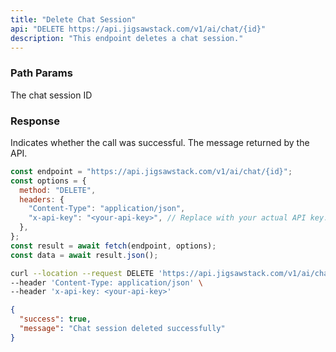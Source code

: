 ```yaml
---
title: "Delete Chat Session"
api: "DELETE https://api.jigsawstack.com/v1/ai/chat/{id}"
description: "This endpoint deletes a chat session."
---
```


### Path Params

<ParamField path="id" type="string" required>
  The chat session ID
</ParamField>

<Snippet file="header.mdx" />

### Response

<ResponseField name="success" type="boolean">
  Indicates whether the call was successful.
</ResponseField>

<ResponseField name="message" type="string">
  The message returned by the API.
</ResponseField>

<RequestExample>

```javascript Node.js
const endpoint = "https://api.jigsawstack.com/v1/ai/chat/{id}";
const options = {
  method: "DELETE",
  headers: {
    "Content-Type": "application/json",
    "x-api-key": "<your-api-key>", // Replace with your actual API key.
  },
};
const result = await fetch(endpoint, options);
const data = await result.json();
```

```bash cURL
curl --location --request DELETE 'https://api.jigsawstack.com/v1/ai/chat/{id}' \
--header 'Content-Type: application/json' \
--header 'x-api-key: <your-api-key>'
```

</RequestExample>

<ResponseExample>

```json Response
{
  "success": true,
  "message": "Chat session deleted successfully"
}
```

</ResponseExample>
